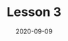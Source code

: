 ---
path : "/third-post"
date: "2020-09-09"
title: "Lesson 3"
tags: ['scratch', 'variables']
exerpt: "third post"
---